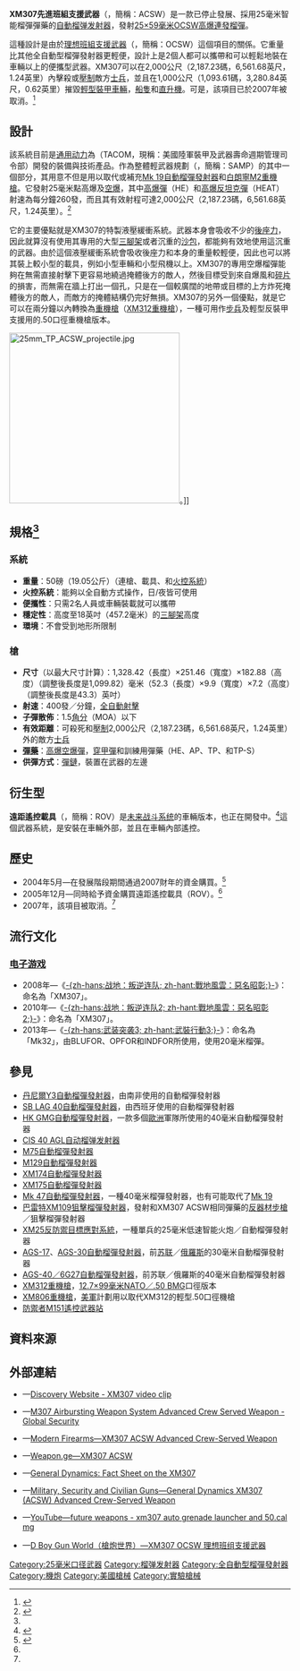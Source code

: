 {{Expand language|en|time=2017-02-04}}
{{noteTA
|G1=軍事
|G2=長度單位
|G3=Firearms
|1=zh:智能;zh-cn:智能;zh-tw:智慧型;zh-hk:智能;
|2=zh:高爆反坦克彈;zh-hant:反戰車高爆彈;zh-hans:高爆破甲弹;
}}
{{Infobox Weapon
|name= {{Lang|en|XM307 ACSW<br />XM307 Advanced Crew Served Weapon}}
|image= File:XM307-01.jpg
|image_size= 300px
|caption= XM307 ACSW
|origin= {{flagcountry|United States}}
|type= [[榴弹发射器#全自動型榴弹发射器|自動榴弹发射器]]
<!-- Type selection -->
|is_ranged= yes
|is_bladed= 
|is_explosive= 
|is_artillery= 
|is_vehicle= 
|is_missile= 
|is_UK= 
<!-- Service history -->
|service= 
|used_by= 
|wars= 
<!-- Production history -->
|designer= [[通用动力|通用动力]]（裝備和技術產品，同時作為主要承包商）
|design_date= 
|manufacturer= 
|unit_cost= 
|production_date= 
|number= 
|variants= [[XM312重機槍|XM312重機槍]]
<!-- General specifications -->
|spec_label= 
|weight= <div class="NavFrame collapsed" style="color: black; background-color: #FFFFFF; margin: 0 auto; padding: 0 10px; text-align: left;"><div class="NavHead" style="background-color: #FFFFFF; margin: 0 auto; padding: 0 10px; font-weight:normal;"></div><div class="NavContent" style="background-color: #FFFFFF; margin: 0 auto; padding: 0 10px;">
* 空槍：19.05[[千克|公斤]]（42.99[[磅|磅]]）
* 上彈、連[[火控系統|火控系統]]：22.7公斤（50磅）
</div>
</div>
|length= 1,325.88[[毫米|毫米]]（52.2[[英寸|英吋]]）
|part_length= 
|width= 251毫米（9.88英吋）
|height= 182毫米（7.17英吋）
|diameter= 
|crew= 2人
<!-- Ranged weapon specifications --> 
|cartridge= [[25毫米榴彈|25×59毫米OCSW高爆連發榴彈]]
|caliber= 25毫米（.98英吋）
|barrels= 1根，標準[[膛線|膛線]]纏距為1：22，[[槍口|膛口]]具有對應智能榴彈的內置編程綫圈的[[炮口制動器|制退器]]
|action= <div class="NavFrame collapsed" style="color: black; background-color: #FFFFFF; margin: 0 auto; padding: 0 10px; text-align: left;"><div class="NavHead" style="background-color: #FFFFFF; margin: 0 auto; padding: 0 10px; font-weight:normal;"></div><div class="NavContent" style="background-color: #FFFFFF; margin: 0 auto; padding: 0 10px;">
* [[氣動式_(槍械)|氣動式]]
* [[轉拴式槍栓|轉拴式槍栓]]
</div>
</div>
|mode= [[自動火器|全自動]]
|rate= 250發／分鐘
|velocity= 
|range= <div class="NavFrame collapsed" style="color: black; background-color: #FFFFFF; margin: 0 auto; padding: 0 10px; text-align: left;"><div class="NavHead" style="background-color: #FFFFFF; margin: 0 auto; padding: 0 10px; font-weight:normal;"></div><div class="NavContent" style="background-color: #FFFFFF; margin: 0 auto; padding: 0 10px;">
* 對敵方[[士兵|士兵]]：2,000[[米_(单位)|公尺]]（2,187.23[[码|码]]，6,561.68[[英尺|英尺]]，1.24[[英里|英里]]）
* 對載具：1,000公尺（1,093.61碼，3,280.84英尺，0.62英里）
</div>
</div>
|max_range= 3,600公尺（3,937碼，11,811.02英尺，2.24英里）
|feed= 31發[[彈鏈|彈鏈]]，{{Link-en|彈箱|Ammunition box}}可裝置在武器的左右兩側
|sights= <div class="NavFrame collapsed" style="color: black; background-color: #FFFFFF; margin: 0 auto; padding: 0 10px; text-align: left;"><div class="NavHead" style="background-color: #FFFFFF; margin: 0 auto; padding: 0 10px; font-weight:normal;"></div><div class="NavContent" style="background-color: #FFFFFF; margin: 0 auto; padding: 0 10px;">
* 後備[[機械瞄具|機械瞄具]]：固定後方金屬照門
* 榴彈發射器的電腦化[[火控系統|火控系統]]
</div>
</div>
<!-- 火炮規格 -->
|breech= 
|recoil= 
|carriage= 
|elevation= 
|traverse= 
<!-- 刃器規格 --> 
|blade_type= 
|hilt_type= 
|sheath_type= 
|head_type= 
|haft_type= 
<!-- 爆炸物內填炸藥規格 --> 
|filling= 
|filling_weight= 
|detonation= 
|yield= 
<!-- 車輛/飛彈規格 -->
|armour= 
|primary_armament= 
|secondary_arament= 
|engine= 
|engine_power= 
|transmission= 
|payload_capacity= 
|fuel_capacity= 
|pw_ratio= 
|suspension= 
|clearance= 
|vehicle_range= 
|speed= 
|guidance= 
|steering= 
<!-- Missiles only -->
|wingspan= 
|propellant= 
|ceiling= 
|altitude= 
|depth= 
|boost= 
|accuracy= 
|launch_platform= 
|transport= 
}}

'''XM307先進班組支援武器'''（{{Lang-en|'''A'''dvanced '''C'''rew '''S'''erved '''W'''eapon}}，簡稱：ACSW）是一款已停止發展、採用25毫米智能榴彈彈藥的[[榴彈發射器#全自動型榴弹发射器|自動榴弹发射器]]，發射[[25毫米榴彈|25×59毫米OCSW高爆連發榴彈]]。

這種設計是由於[[理想班組支援武器|理想班組支援武器]]（{{Lang-en|'''O'''bjective '''C'''rew '''S'''erved '''W'''eapon}}，簡稱：OCSW）這個項目的關係。它重量比其他全自動型榴彈發射器更輕便，設計上是2個人都可以攜帶和可以輕鬆地裝在車輛以上的便攜型武器。XM307可以在2,000公尺（2,187.23碼，6,561.68英尺，1.24英里）內擊殺或[[壓制火力|壓制]]敵方[[士兵|士兵]]，並且在1,000公尺（1,093.61碼，3,280.84英尺，0.62英里）摧毀[[裝甲戰鬥車輛|輕型裝甲車輛]]，[[船隻|船隻]]和[[直升機|直升機]]。可是，該項目已於2007年被取消。<ref name=globalsecurity>{{Cite web |url=http://www.globalsecurity.org/military/systems/ground/m307.htm |title=Global Security—XM307 Airbursting Weapon System Advanced Crew Served Weapon |access-date=2009-02-25 |archive-date=2022-05-01 |archive-url=https://web.archive.org/web/20220501014551/https://www.globalsecurity.org/military/systems/ground/m307.htm }}</ref>

== 設計 ==
該系統目前是[[通用动力|通用动力]]為{{Link-en|美國陸軍裝甲及武器壽命週期管理司令部|United States Army TACOM Life Cycle Management Command|美國陸軍裝甲及武器指揮部}}（TACOM，現稱：美國陸軍裝甲及武器壽命週期管理司令部）開發的裝備與技術產品。作為整體輕武器規劃（{{Lang-en|'''S'''mall '''A'''rms '''M'''aster '''P'''lan}}，簡稱：SAMP）的其中一個部分，其用意不但是用以取代或補充[[Mk_19自動榴彈發射器|Mk 19自動榴彈發射器]]和[[白朗寧M2重機槍|白朗寧M2重機槍]]。它發射25毫米點高爆及[[空中爆炸|空爆]]{{Link-en|空爆彈藥|Airburst round|空爆}}，其中[[榴彈|高爆彈]]（HE）和[[高爆反坦克彈|高爆反坦克彈]]（HEAT）射速為每分鐘260發，而且其有效射程可達2,000公尺（2,187.23碼，6,561.68英尺，1.24英里）。<ref name="GDATP">{{Cite web |url=http://www.gdatp.com/Products/Gun_Systems/XM307/XM307.htm |title=General Dynamics Armament and Technical Products - XM307 |accessdate=2009-02-25 |archive-date=2008-12-02 |archive-url=https://web.archive.org/web/20081202022852/http://www.gdatp.com/products/Gun_Systems/XM307/XM307.htm |dead-url=no }}</ref>

它的主要優點就是XM307的特製液壓緩衝系統。武器本身會吸收不少的[[後座力|後座力]]，因此就算沒有使用其專用的大型[[三腳架|三腳架]]或者沉重的[[沙包|沙包]]，都能夠有效地使用這沉重的武器。由於這個液壓緩衝系統會吸收後座力和本身的重量較輕便，因此也可以將其裝上較小型的載具，例如小型車輛和小型飛機以上。XM307的專用空爆榴彈能夠在無需直接射擊下更容易地繞過掩體後方的敵人，然後目標受到來自爆風和[[碎片|碎片]]的損害，而無需在牆上打出一個孔，只是在一個較廣闊的地帶或目標的上方炸死掩體後方的敵人，而敵方的掩體結構仍完好無損。XM307的另外一個優點，就是它可以在兩分鐘以內轉換為[[重機槍|重機槍]]（[[XM312重機槍|XM312重機槍]]），一種可用作[[步兵|步兵]]及輕型反裝甲支援用的.50口徑重機槍版本。

[[File:25mm_TP_ACSW_projectile.jpg|305px]]。]]

== 規格<ref name="GDATP"/>==
=== 系統 ===
* '''重量'''：50磅（19.05公斤）（連槍、載具、和[[火控系統|火控系統]]）
* '''火控系統'''：能夠以全自動方式操作，日/夜皆可使用
* '''便攜性'''：只需2名人員或車輛裝載就可以攜帶
* '''穩定性'''：高度至18英吋（457.2毫米）的[[三腳架|三腳架]]高度
* '''環境'''：不會受到地形所限制

=== 槍 ===
* '''尺寸'''（以最大尺寸計算）：1,328.42（長度）×251.46（寬度）×182.88（高度）（調整後長度是1,099.82）毫米（52.3（長度）×9.9（寬度）×7.2（高度）（調整後長度是43.3）英吋）
* '''射速'''：400發／分鐘，[[自動火器|全自動射擊]]
* '''子彈散佈'''：1.5[[角分|角分]]（MOA）以下
* '''有效距離'''：可殺死和[[壓制火力|壓制]]2,000公尺（2,187.23碼，6,561.68英尺，1.24英里）外的敵方[[士兵|士兵]]
* '''[[彈藥|彈藥]]'''：[[榴彈|高爆]][[空中爆炸|空爆彈]]，[[穿甲彈|穿甲彈]]和訓練用彈藥（HE、AP、TP、和TP-S）
* '''供彈方式'''：[[彈鏈|彈鏈]]，{{Link-en|彈箱|Ammunition box}}裝置在武器的左邊

== 衍生型 ==
'''遠距遙控載具'''（{{Lang-en|'''R'''emotely '''O'''perated '''V'''ariant}}，簡稱：ROV）是[[未来战斗系统|未来战斗系统]]的車輛版本，也正在開發中。<ref name="DID">{{Cite web |url=http://www.defenseindustrydaily.com/2005/11/xm307-madeuce-replacement-gets-more-investment/index.php |title=XM307 Ma-Deuce Replacement Gets More Investment |access-date=2009-02-25 |archive-date=2007-06-12 |archive-url=https://web.archive.org/web/20070612000734/http://www.defenseindustrydaily.com/2005/11/xm307-madeuce-replacement-gets-more-investment/index.php }}</ref>這個武器系統，是安裝在車輛外部，並且在車輛內部遙控。

== 歷史 ==
* 2004年5月—在發展階段期間通過2007財年的資金購買。<ref name=GSM307>{{cite web|url= http://www.globalsecurity.org/military/systems/ground/m307.htm|title= XM307 Airbursting Weapon System - Advanced Crew Served Weapon|accessdate= 2008-06-10|date= 2008-04-07|publisher= [[GlobalSecurity.org|GlobalSecurity.org]]|archive-date= 2022-05-01|archive-url= https://web.archive.org/web/20220501014551/https://www.globalsecurity.org/military/systems/ground/m307.htm}}</ref>
* 2005年12月—同時給予資金購買遠距遙控載具（ROV）。<ref name="DID"/>
* 2007年，該項目被取消。<ref name="globalsecurity"/>

== 流行文化 ==
=== [[电子游戏|电子游戏]] ===
* 2008年—《[[战地：叛逆连队|-{zh-hans:战地：叛逆连队; zh-hant:戰地風雲：惡名昭彰;}-]]》：命名為「XM307」。
* 2010年—《[[战地：叛逆连队2|-{zh-hans:战地：叛逆连队2; zh-hant:戰地風雲：惡名昭彰2;}-]]》：命名為「XM307」。
* 2013年—《[[武裝突襲3|-{zh-hans:武装突袭3; zh-hant:武裝行動3;}-]]》：命名為「Mk32」，由BLUFOR、OPFOR和INDFOR所使用，使用20毫米榴彈。

== 參見 ==
{{refbegin|2}}
* [[丹尼爾Y3自動榴彈發射器|丹尼爾Y3自動榴彈發射器]]，由南非使用的自動榴彈發射器
* [[SB_LAG_40自動榴彈發射器|SB LAG 40自動榴彈發射器]]，由西班牙使用的自動榴彈發射器
* [[HK_GMG自動榴彈發射器|HK GMG自動榴彈發射器]]，一款多個[[歐洲|歐洲]]軍隊所使用的40毫米自動榴彈發射器
* [[CIS_40_AGL自动榴弹发射器|CIS 40 AGL自动榴弹发射器]]
* [[M75自動榴彈發射器|M75自動榴彈發射器]]
* [[M129自動榴彈發射器|M129自動榴彈發射器]]
* [[XM174自動榴彈發射器|XM174自動榴彈發射器]]
* [[XM175自動榴彈發射器|XM175自動榴彈發射器]]
* [[Mk_47自動榴彈發射器|Mk 47自動榴彈發射器]]，一種40毫米榴彈發射器，也有可能取代了[[Mk_19自動榴彈發射器|Mk 19]]
* [[巴雷特XM109狙擊榴彈發射器|巴雷特XM109狙擊榴彈發射器]]，發射和XM307 ACSW相同彈藥的[[反器材步槍|反器材步槍]]／狙擊榴彈發射器
* [[XM25反防禦目標應對系統|XM25反防禦目標應對系統]]，一種單兵的25毫米低速智能火炮／自動榴彈發射器
* [[AGS-17烈火自動榴彈發射器|AGS-17]]、[[AGS-30阿特蘭自動榴彈發射器|AGS-30自動榴彈發射器]]，前[[苏联|苏联]]／[[俄羅斯|俄羅斯]]的30毫米自動榴彈發射器
* [[AGS-40巴爾幹自動榴彈發射器|AGS-40／6G27自動榴彈發射器]]，前苏联／俄羅斯的40毫米自動榴彈發射器
* [[XM312重機槍|XM312重機槍]]，[[12.7×99mm_NATO|12.7×99毫米NATO／.50 BMG]]口徑版本
* [[XM806重機槍|XM806重機槍]]，[[美國軍事|美軍]]計劃用以取代XM312的輕型.50口徑機槍 
* [[防禦者M151遙控武器站|防禦者M151遙控武器站]]
{{refend}}

== 資料來源 ==
{{Reflist}}

== 外部連結 ==
* {{en icon}}—[https://web.archive.org/web/20090205052509/http://dsc.discovery.com/tv/future-weapons/weapons/zone2/xm307/xm307.html Discovery Website - XM307 video clip]
* {{en icon}}—[http://www.globalsecurity.org/military/systems/ground/m307.htm M307 Airbursting Weapon System Advanced Crew Served Weapon - Global Security] {{Wayback|url=http://www.globalsecurity.org/military/systems/ground/m307.htm |date=20220501014551 }}
* {{en icon}}—[http://world.guns.ru/grenade/usa/xm307-acsw-e.html Modern Firearms—XM307 ACSW Advanced Crew-Served Weapon] {{Wayback|url=http://world.guns.ru/grenade/usa/xm307-acsw-e.html |date=20160902063429 }}
* {{en icon}}—[http://georgians.weapon.ge/index.php?sel=1&id=304&man=&coun=&cat=12&l=en Weapon.ge—XM307 ACSW] {{Wayback|url=http://georgians.weapon.ge/index.php?sel=1&id=304&man=&coun=&cat=12&l=en |date=20160404104819 }}
* {{en icon}}—[https://web.archive.org/web/20070927000308/http://www.gdatp.com/products/PDFs/XM307.pdf General Dynamics: Fact Sheet on the XM307]
* {{en icon}}—[http://www.militaryfactory.com/smallarms/detail.asp?smallarms_id=695 Military, Security and Civilian Guns—General Dynamics XM307 (ACSW) Advanced Crew-Served Weapon] {{Wayback|url=http://www.militaryfactory.com/smallarms/detail.asp?smallarms_id=695 |date=20210410185545 }}
* {{en icon}}—[http://www.youtube.com/watch?v=b24HNcXx4qo YouTube—future weapons - xm307 auto grenade launcher and 50.cal mg] {{Wayback|url=http://www.youtube.com/watch?v=b24HNcXx4qo |date=20190218105549 }}
* {{zh-hans icon}}—[http://pewpewpew.work/usa/ocsw/xm307.htm D Boy Gun World（槍炮世界）—XM307 OCSW 理想班组支援武器] {{Wayback|url=http://pewpewpew.work/usa/ocsw/xm307.htm |date=20220408113843 }}

[[Category:25毫米口径武器|Category:25毫米口径武器]]
[[Category:榴弹发射器|Category:榴弹发射器]]
[[Category:全自動型榴彈發射器|Category:全自動型榴彈發射器]]
[[Category:機炮|Category:機炮]]
[[Category:美國槍械|Category:美國槍械]]
[[Category:實驗槍械|Category:實驗槍械]]